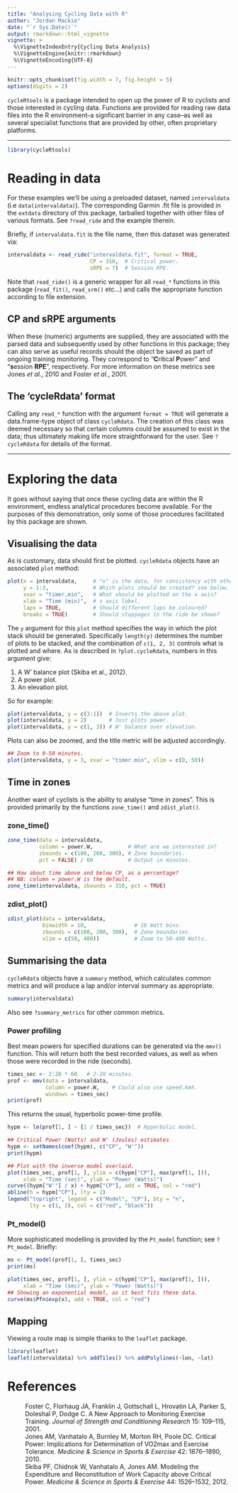 ```yaml
---
title: "Analysing Cycling Data with R"
author: "Jordan Mackie"
date: "`r Sys.Date()`"
output: rmarkdown::html_vignette
vignette: >
  %\VignetteIndexEntry{Cycling Data Analysis}
  %\VignetteEngine{knitr::rmarkdown}
  %\VignetteEncoding{UTF-8}
---
```


```r
knitr::opts_chunk$set(fig.width = 7, fig.height = 5)
options(digits = 2)
```


`cycleRtools` is a package intended to open up the power of R to cyclists and those interested in cycling data. Functions are provided for reading raw data files into the R environment--a signficant barrier in any case--as well as several specialist functions that are provided by other, often proprietary platforms.

****

```r
library(cycleRtools)
```

# Reading in data

For these examples we'll be using a preloaded dataset, named `intervaldata` (i.e `data(intervaldata)`). The corresponding Garmin .fit file is provided in the `extdata` directory of this package, tarballed together with other files of various formats. See `?read_ride` and the example therein.

Briefly, if `intervaldata.fit` is the file name, then this dataset was generated via:

```r
intervaldata <- read_ride("intervaldata.fit", format = TRUE,
                          CP = 310,  # Critical power.
                          sRPE = 7)  # Session RPE.
```

Note that `read_ride()` is a generic wrapper for all `read_*` functions in this package (`read_fit()`, `read_srm()` etc...) and calls the appropriate function according to file extension.

## CP and sRPE arguments

When these (numeric) arguments are supplied, they are associated with the parsed data and subsequently used by other functions in this package; they can also serve as useful records should the object be saved as part of ongoing training monitoring. They correspond to "**C**ritical **P**ower" and "**s**ession **RPE**", respectively. For more information on these metrics see Jones *et al.*, 2010 and Foster *et al.*, 2001.

## The 'cycleRdata' format

Calling any `read_*` function with the argument `format = TRUE` will generate a data.frame-type object of class `cycleRdata`. The creation of this class was deemed necessary so that certain columns could be assumed to exist in the data; thus ultimately making life more straightforward for the user. See `?cycleRdata` for details of the format.

****

# Exploring the data

It goes without saying that once these cycling data are within the R environment, endless analytical procedures become available. For the purposes of this demonstration, only some of those procedures facilitated by this package are shown.

## Visualising the data

As is customary, data should first be plotted. `cycleRdata` objects have an associated `plot` method:

```r
plot(x = intervaldata,     # "x" is the data, for consistency with other methods.
     y = 1:3,              # Which plots should be created? see below.
     xvar = "timer.min",   # What should be plotted on the x axis?
     xlab = "Time (min)",  # x axis label.
     laps = TRUE,          # Should different laps be coloured?
     breaks = TRUE)        # Should stoppages in the ride be shown?
```

The `y` argument for this `plot` method specifies the way in which the plot stack should be generated. Specifically `length(y)` determines the number of plots to be stacked, and the combination of `c(1, 2, 3)` controls what is plotted and where. As is described in `?plot.cycleRdata`, numbers in this argument give:

  1. A W' balance plot (Skiba et al., 2012).
  2. A power plot.
  3. An elevation plot.
  
So for example:

```r
plot(intervaldata, y = c(3:1))  # Inverts the above plot.
plot(intervaldata, y = 2)       # Just plots power.
plot(intervaldata, y = c(1, 3)) # W' balance over elevation.
```

Plots can also be zoomed, and the title metric will be adjusted accordingly.

```r
## Zoom to 0-50 minutes.
plot(intervaldata, y = 3, xvar = "timer.min", xlim = c(0, 50))
```


## Time in zones

Another want of cyclists is the ability to analyse "time in zones". This is provided primarily by the functions `zone_time()` and `zdist_plot()`.

### zone_time()

```r
zone_time(data = intervaldata,
          column = power.W,           # What are we interested in?
          zbounds = c(100, 200, 300), # Zone boundaries.
          pct = FALSE) / 60           # Output in minutes.

## How about time above and below CP, as a percentage?
## NB: column = power.W is the default.
zone_time(intervaldata, zbounds = 310, pct = TRUE) 
```

### zdist_plot()

```r
zdist_plot(data = intervaldata,
           binwidth = 10,               # 10 Watt bins.
           zbounds = c(100, 200, 300),  # Zone boundaries.
           xlim = c(50, 400))           # Zoom to 50-400 Watts.
```


## Summarising the data

`cycleRdata` objects have a `summary` method, which calculates common metrics and will produce a lap and/or interval summary as appropriate.

```r
summary(intervaldata)
```

Also see `?summary_metrics` for other common metrics.

### Power profiling

Best mean powers for specified durations can be generated via the `mmv()` function. This will return both the best recorded values, as well as when those were recorded in the ride (seconds).

```r
times_sec <- 2:20 * 60   # 2-20 minutes.
prof <- mmv(data = intervaldata, 
            column = power.W,    # Could also use speed.kmh.
            windows = times_sec)
print(prof)
```

This returns the usual, hyperbolic power-time profile.

```r
hypm <- lm(prof[1, ] ~ {1 / times_sec})  # Hyperbolic model.

## Critical Power (Watts) and W' (Joules) estimates
hypm <- setNames(coef(hypm), c("CP", "W'"))
print(hypm)

## Plot with the inverse model overlaid.
plot(times_sec, prof[1, ], ylim = c(hypm["CP"], max(prof[1, ])),
     xlab = "Time (sec)", ylab = "Power (Watts)")
curve((hypm["W'"] / x) + hypm["CP"], add = TRUE, col = "red")
abline(h = hypm["CP"], lty = 2)
legend("topright", legend = c("Model", "CP"), bty = "n",
       lty = c(1, 2), col = c("red", "black"))
```


### Pt_model()

More sophisticated modelling is provided by the `Pt_model` function; see `?Pt_model`. Briefly:

```r
ms <- Pt_model(prof[1, ], times_sec)
print(ms)

plot(times_sec, prof[1, ], ylim = c(hypm["CP"], max(prof[1, ])),
     xlab = "Time (sec)", ylab = "Power (Watts)")
## Showing an exponential model, as it best fits these data.
curve(ms$Pfn$exp(x), add = TRUE, col = "red")
```


## Mapping

Viewing a route map is simple thanks to the `leaflet` package.

```r
library(leaflet)
leaflet(intervaldata) %>% addTiles() %>% addPolylines(~lon, ~lat)
```


# References
<dl>
<dd>Foster C, Florhaug JA, Franklin J, Gottschall L, Hrovatin LA, Parker S, Doleshal P, Dodge C. A New Approach to Monitoring Exercise Training. *Journal of Strength and Conditioning Research* 15: 109–115, 2001.</dd>


<dd>Jones AM, Vanhatalo A, Burnley M, Morton RH, Poole DC. Critical Power: Implications for Determination of VO2max and Exercise Tolerance. *Medicine & Science in Sports & Exercise* 42: 1876–1890, 2010.</dd>


<dd>Skiba PF, Chidnok W, Vanhatalo A, Jones AM. Modeling the Expenditure and Reconstitution of Work Capacity above Critical Power. *Medicine & Science in Sports & Exercise* 44: 1526–1532, 2012.</dd>
</dl>



